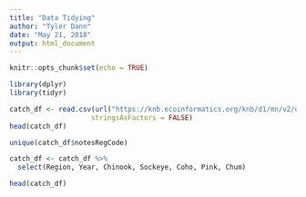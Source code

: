 ```yaml
---
title: "Data Tidying"
author: "Tyler Dann"
date: "May 21, 2018"
output: html_document
---
```


```r
knitr::opts_chunk$set(echo = TRUE)
```

```r
library(dplyr)
library(tidyr)
```

```r
catch_df <- read.csv(url("https://knb.ecoinformatics.org/knb/d1/mn/v2/object/df35b.302.1", method = "libcurl"),
                    stringsAsFactors = FALSE)
head(catch_df)
```

```r
unique(catch_df$notesRegCode)
```

```r
catch_df <- catch_df %>% 
  select(Region, Year, Chinook, Sockeye, Coho, Pink, Chum)

head(catch_df)
```









